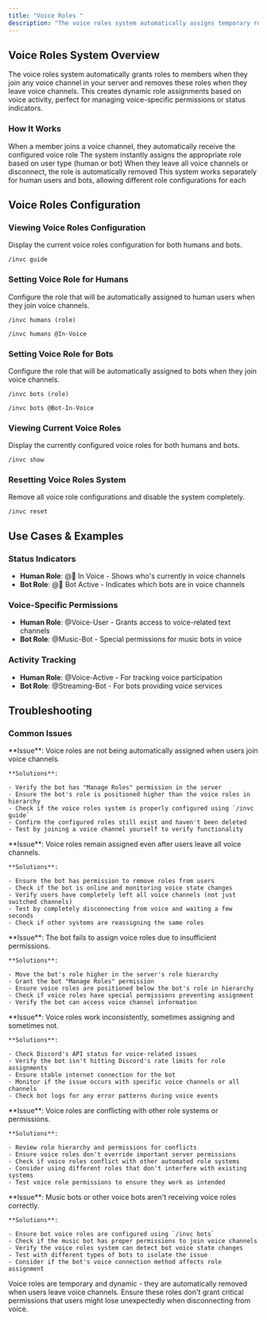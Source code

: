 ```yaml
---
title: "Voice Roles "
description: "The voice roles system automatically assigns temporary roles to users when they join voice channels and removes them when they leave. Perfect for voice-specific permissions, status indicators, or special voice channel access!"
---
```


## Voice Roles System Overview

The voice roles system automatically grants roles to members when they join any voice channel in your server and removes these roles when they leave voice channels. This creates dynamic role assignments based on voice activity, perfect for managing voice-specific permissions or status indicators.

### How It Works

<Steps>
  <Step title="Join Voice Channel">
    When a member joins a voice channel, they automatically receive the configured voice role
  </Step>
  <Step title="Role Assignment">
    The system instantly assigns the appropriate role based on user type (human or bot)
  </Step>
  <Step title="Leave Voice Channel">
    When they leave all voice channels or disconnect, the role is automatically removed
  </Step>
  <Step title="Separate Configurations">
    This system works separately for human users and bots, allowing different role configurations for each
  </Step>
</Steps>

## Voice Roles Configuration

### Viewing Voice Roles Configuration

Display the current voice roles configuration for both humans and bots.

```Unspecified Example
/invc guide
```

### Setting Voice Role for Humans

Configure the role that will be automatically assigned to human users when they join voice channels.

<CodeGroup>

```Unspecified Example
/invc humans (role)
```


```Unspecified Syntax
/invc humans @In-Voice
```

</CodeGroup>

### Setting Voice Role for Bots

Configure the role that will be automatically assigned to bots when they join voice channels.

<CodeGroup>

```Unspecified Example
/invc bots (role)
```


```Unspecified Syntax
/invc bots @Bot-In-Voice
```

</CodeGroup>

### Viewing Current Voice Roles

Display the currently configured voice roles for both humans and bots.

```Unspecified Example
/invc show
```

### Resetting Voice Roles System

Remove all voice role configurations and disable the system completely.

```Unspecified Example
/invc reset
```

## Use Cases & Examples

### Status Indicators

- **Human Role**: @🎤 In Voice - Shows who's currently in voice channels
- **Bot Role**: @🤖 Bot Active - Indicates which bots are in voice channels

### Voice-Specific Permissions

- **Human Role**: @Voice-User - Grants access to voice-related text channels
- **Bot Role**: @Music-Bot - Special permissions for music bots in voice

### Activity Tracking

- **Human Role**: @Voice-Active - For tracking voice participation
- **Bot Role**: @Streaming-Bot - For bots providing voice services

## Troubleshooting

### Common Issues

<AccordionGroup>
  <Accordion title="Roles not being assigned - Users don't get roles when joining voice">
    **Issue**: Voice roles are not being automatically assigned when users join voice channels.

    **Solutions**:

    - Verify the bot has "Manage Roles" permission in the server
    - Ensure the bot's role is positioned higher than the voice roles in hierarchy
    - Check if the voice roles system is properly configured using `/invc guide`
    - Confirm the configured roles still exist and haven't been deleted
    - Test by joining a voice channel yourself to verify functionality
  </Accordion>
  <Accordion title="Roles not being removed - Users keep roles after leaving voice">
    **Issue**: Voice roles remain assigned even after users leave all voice channels.

    **Solutions**:

    - Ensure the bot has permission to remove roles from users
    - Check if the bot is online and monitoring voice state changes
    - Verify users have completely left all voice channels (not just switched channels)
    - Test by completely disconnecting from voice and waiting a few seconds
    - Check if other systems are reassigning the same roles
  </Accordion>
  <Accordion title="Permission errors - Bot cannot assign voice roles">
    **Issue**: The bot fails to assign voice roles due to insufficient permissions.

    **Solutions**:

    - Move the bot's role higher in the server's role hierarchy
    - Grant the bot "Manage Roles" permission
    - Ensure voice roles are positioned below the bot's role in hierarchy
    - Check if voice roles have special permissions preventing assignment
    - Verify the bot can access voice channel information
  </Accordion>
  <Accordion title="Inconsistent behavior - Roles working sometimes but not always">
    **Issue**: Voice roles work inconsistently, sometimes assigning and sometimes not.

    **Solutions**:

    - Check Discord's API status for voice-related issues
    - Verify the bot isn't hitting Discord's rate limits for role assignments
    - Ensure stable internet connection for the bot
    - Monitor if the issue occurs with specific voice channels or all channels
    - Check bot logs for any error patterns during voice events
  </Accordion>
  <Accordion title="Role conflicts - Voice roles interfering with other systems">
    **Issue**: Voice roles are conflicting with other role systems or permissions.

    **Solutions**:

    - Review role hierarchy and permissions for conflicts
    - Ensure voice roles don't override important server permissions
    - Check if voice roles conflict with other automated role systems
    - Consider using different roles that don't interfere with existing systems
    - Test voice role permissions to ensure they work as intended
  </Accordion>
  <Accordion title="Bot voice roles - Music bots not getting roles properly">
    **Issue**: Music bots or other voice bots aren't receiving voice roles correctly.

    **Solutions**:

    - Ensure bot voice roles are configured using `/invc bots`
    - Check if the music bot has proper permissions to join voice channels
    - Verify the voice roles system can detect bot voice state changes
    - Test with different types of bots to isolate the issue
    - Consider if the bot's voice connection method affects role assignment
  </Accordion>
</AccordionGroup>

<Warning>
  Voice roles are temporary and dynamic - they are automatically removed when users leave voice channels. Ensure these roles don't grant critical permissions that users might lose unexpectedly when disconnecting from voice.
</Warning>